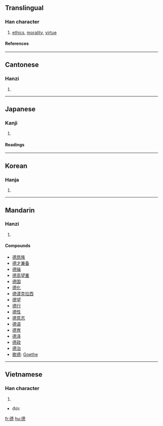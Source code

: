 {{see|徳|惪}}

==Translingual==
===Han character===
{{Han char|rn=60|rad=彳|as=12|sn=15|four=2423<sub>6</sub>|canj=竹人十田心 (HOJWP)}}
# [[ethics]], [[morality]], [[virtue]]
====References====
{{Han ref|kx=0371.080|dkj=10243|dj=0698.040|hdz=20841.170|uh=5FB7|ud=24503|bh=BC77|bd=48247}}
----
==Cantonese==
===Hanzi===
{{yue-hanzi|jyut=dak1|y=dak1}}
# {{defn|Cantonese}}
----
==Japanese==
===Kanji===
{{ja-kanji|grade=|rs=彳12}}
# {{defn|Japanese}} 
====Readings====
{{ja-readings|on=[[とく]] (toku)|kun=[[おしえ]] (oshie)}}
----
==Korean==
===Hanja===
{{ko-hanja|hangeul=덕|eumhun=|rv=deok|mr=tŏk|y=tek}}
# {{defn|Korean}}
----
==Mandarin==
===Hanzi===
{{cmn-hanzi|pin=[[dé]] ([[de2]])|wg=te<sup>2</sup>}}
# {{defn|Mandarin}}

====Compounds====
*[[德昂族]]
*[[德才兼备]]
*[[德操]]
*[[德高望重]]
*[[德国]]
*[[德化]]
*[[德谟克拉西]]
*[[德望]]
*[[德行]]
*[[德性]]
*[[德意志]]
*[[德语]]
*[[德育]]
*[[德泽]]
*[[德政]]
*[[德治]]
*[[歌德]]: [[Goethe]]
----
==Vietnamese==
===Han character===
{{vi-hantu}}
# {{defn|Vietnamese}}
*đức

[[fr:德]]
[[hu:德]]
